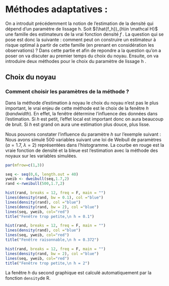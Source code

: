 # Méthodes adaptatives :

 \hspace*{0.5cm} On a introduit précédemment la notion de l'estimation de la densité qui dépend d'un paramètre de lissage h. Soit  $(\hat{f_h})_{h\in \mathcal H}$ une famille des estimateurs de la vrai fonction densité $f$ .\newline
 La question qui se pose   est donc la suivante : comment peut on construire un estimateur à risque optimal à partir de cette famille (en prenant en considération les observations) ? \newline
  \hspace*{0.5cm}  Dans cette partie et afin de repondre a la question qu'on a poser on va discuter au premier temps du choix du noyau. Ensuite, on va introduire deux méthodes pour le choix du paramètre de lissage h .
 
## Choix du noyau










### Comment choisir les paramètres de la méthode ?

  Dans la méthode d'estimation à noyau le choix du noyau n'est pas le plus important, le vrai enjeu de cette méthode est le choix de la fenêtre $h$ (*bandwidth*).
  En effet, la fenêtre détermine l'influence des données dans l'estimation. Si $h$ est petit, l'effet local est important donc on aura beaucoup de bruit. Si $h$ est grand on aura une estimation plus douce, plus lisse.
  
  Nous pouvons constater l'influence du paramètre $h$ sur l'exemple suivant :
  Nous avons simulé 500 variables suivant une loi de Weibull de paramètres ($\alpha = 1.7$, $\lambda=2$) représentées dans l'histogramme. La courbe en rouge est la vraie fonction de densité et la bleue est l'estimation avec la méthode des noyaux sur les variables simulées.
```r
par(mfrow=c(1,3))

seq <- seq(0,6, length.out = 40)
yweib <- dweibull(seq,1.7,2)
rand <-rweibull(500,1.7,2)

hist(rand, breaks = 12, freq = F, main = "")
lines(density(rand, bw = 0.1), col ="blue")
lines(density(rand), col ="blue")
lines(density(rand, bw = 2), col ="blue")
lines(seq, yweib, col="red")
title("Fenêtre trop petite,\n h = 0.1")

hist(rand, breaks = 12, freq = F, main = "")
lines(density(rand), col ="blue")
lines(seq, yweib, col="red")
title("Fenêtre raisonnable,\n h = 0.372")

hist(rand, breaks = 12, freq = F, main = "")
lines(density(rand, bw = 2), col ="blue")
lines(seq, yweib, col="red")
title("Fenêtre trop petite,\n h = 2")
```
La fenêtre $h$ du second graphique est calculé automatiquement par la fonction `density`de R. 
 